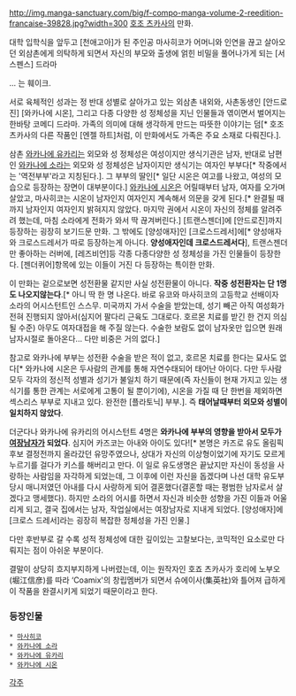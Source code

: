 http://img.manga-sanctuary.com/big/f-compo-manga-volume-2-reedition-francaise-39828.jpg?width=300
[[호조 츠카사]]의 만화.

대학 입학식을 앞두고 [천애고아]가 된 주인공 마사히코가 어머니와 인연을 끊고 살아오던 외삼촌에게 의탁하게 되면서 자신의 부모와 출생에 얽힌 비밀을 풀어나가게 되는 [서스펜스] 드라마


... 는 훼이크. 

서로 육체적인 성과는 정 반대 성별로 살아가고 있는 외삼촌 내외와, 사촌동생인 [안드로진] [와카나에 시온], 그리고 다종 다양한 성 정체성을 지닌 인물들과 엮이면서 벌어지는 한바탕 코메디 드라마. 가족의 의미에 대해 생각하게 만드는 따뜻한 이야기는 덤[* 호조 츠카사의 다른 작품인 [엔젤 하트]처럼, 이 만화에서도 가족은 주요 소재로 다뤄진다.].

삼촌 [[와카나에 유카리]]는 외모와 성 정체성은 여성이지만 생식기관은 남자, 반대로 남편인 [[와카나에 소라]]는 외모와 성 정체성은 남자이지만 생식기는 여자인 부부다[* 작중에서는 '역전부부'라고 지칭된다.]. 그 부부의 딸인[* 일단 시온은 여고를 나왔고, 여성의 모습으로 등장하는 장면이 대부분이다.] [[와카나에 시온]]은 어릴때부터 남자, 여자를 오가며 살았고, 마사히코는 시온이 남자인지 여자인지 계속해서 의문을 갖게 된다.[* 완결될 때까지 남자인지 여자인지 밝혀지지 않았다. 마지막 권에서 시온이 자신의 정체를 알려주려 했는데, 마침 소라에게 전화가 와서 딱 끊겨버린다.] [트랜스젠더]에 [안드로진]까지 등장하는 굉장히 보기드문 만화. 그 밖에도 [양성애자]인 [크로스드레서]에[* 양성애자와 크로스드레서가 따로 등장하는게 아니다. '''양성애자인데 크로스드레서다'''], 트랜스젠더만 좋아하는 러버에, [레즈비언]등 각종 다종다양한 성 정체성을 가진 인물들이 등장한다. [젠더퀴어]항목에 있는 이들이 거진 다 등장하는 특이한 만화. 

이 만화는 겉으로보면 성전환물 같지만 사실 성전환물이 아니다. '''작중 성전환자는 단 1명도 나오지않는다'''.[* 아니 딱 한 명 나온다. 바로 유코와 마사히코의 고등학교 선배이자 소라의 어시스턴트인 스스무. 미국까지 가서 수술을 받았는데, 성기 빼곤 아직 여성화가 전혀 진행되지 않아서(심지어 팔다리 근육도 그대로다. 호르몬 치료를 받긴 한 건지 의심될 수준) 아무도 여자대접을 해 주질 않는다. 수술한 보람도 없이 남자옷만 입으면 원래 남자시절로 돌아온다... 다만 비중은 거의 없다.]

참고로 와카나에 부부는 성전환 수술을 받은 적이 없고, 호르몬 치료를 한다는 묘사도 없다[* 와카나에 시온은 두사람의 관계를 통해 자연수태되어 태어난 아이다. 다만 두사람 모두 각자의 정신적 성별과 성기가 불일치 하기 때문에(즉 자신들이 현재 가지고 있는 생식기를 통한 관계는 서로에게 고통이 될 뿐이기에), 시온을 가질 때 단 한번을 제외하면 섹스리스 부부로 지내고 있다. 완전한 [플라토닉] 부부.]. 즉  '''태어날때부터 외모와 성별이 일치하지 않았다'''. 

더군다나 와카나에 유카리의 어시스턴트 4명은 '''와카나에 부부의 영향을 받아서 모두가 [[여장남자]]가 되었다'''. 심지어 카즈코는 아내와 아이도 있다![* 본명은 카즈로 유도 올림픽 후보 결정전까지 올라갔던 유망주였으나, 상대가 자신의 이상형이었기에 자기도 모르게 누르기를 걸다가 키스를 해버리고 만다. 이 일로 유도생명은 끝났지만 자신이 동성을 사랑하는 사람임을 자각하게 되었는데, 그 이후에 이런 자신을 돕겠다며 나선 대학 유도부 당시 매니저였던 아내를 다시 사랑하게 되어 결혼했다(결혼할 때는 평범한 남자로서 살겠다고 맹세했다). 하지만 소라의 어시를 하면서 자신과 비슷한 성향을 가진 이들과 어울리게 되고, 결국 집에서는 남자, 작업실에서는 여장남자로 지내게 되었다. [양성애자]에 [크로스 드레서]라는 굉장히 복잡한 정체성을 가진 인물.]

다만 후반부로 갈 수록 성적 정체성에 대한 깊이있는 고찰보다는, 코믹적인 요소로만 다뤄지는 점이 아쉬운 부분이다.

결말이 상당히 흐지부지하게 나버렸는데, 이는 원작자인 호죠 츠카사가 호리에 노부오(堀江信彦)를 따라 ‘Coamix'의 창립멤버가 되면서 슈에이사(集英社)와 틀어져 급하게 이 작품을 완결시키게 되었기 때문이라고 한다. 

=== 등장인물 ===
 * [[마사히코]]
 * [[와카나에 소라]]
 * [[와카나에 유카리]]
 * [[와카나에 시온]]

[[각주]]
